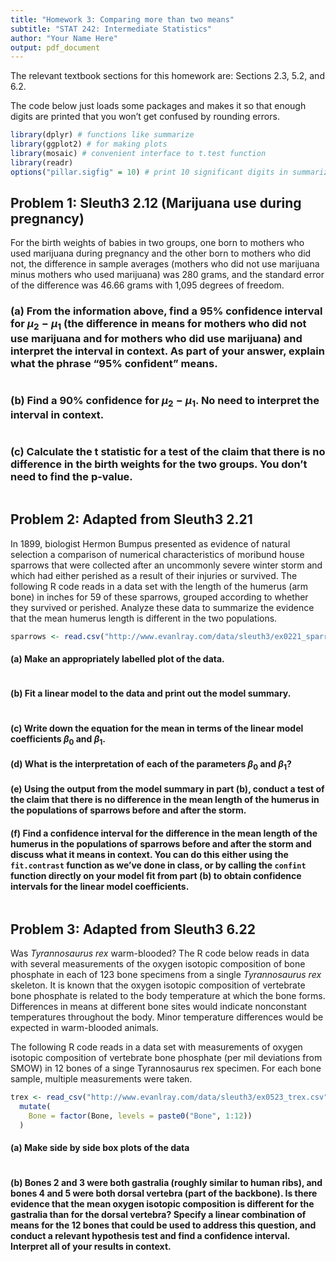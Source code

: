 ---
title: "Homework 3: Comparing more than two means"
subtitle: "STAT 242: Intermediate Statistics"
author: "Your Name Here"
output: pdf_document
---

The relevant textbook sections for this homework are: Sections 2.3, 5.2, and 6.2.

The code below just loads some packages and makes it so that enough digits are printed that you won't get confused by rounding errors.

```{r, message = FALSE}
library(dplyr) # functions like summarize
library(ggplot2) # for making plots
library(mosaic) # convenient interface to t.test function
library(readr)
options("pillar.sigfig" = 10) # print 10 significant digits in summarize output
```

## Problem 1: Sleuth3 2.12 (Marijuana use during pregnancy)

For the birth weights of babies in two groups, one born to mothers who used marijuana during pregnancy and the other born to mothers who did not, the difference in sample averages (mothers who did not use marijuana minus mothers who used marijuana) was 280 grams, and the standard error of the difference was 46.66 grams with 1,095 degrees of freedom.

### (a) From the information above, find a 95% confidence interval for $\mu_2 - \mu_1$ (the difference in means for mothers who did not use marijuana and for mothers who did use marijuana) and interpret the interval in context.  As part of your answer, explain what the phrase "95% confident" means.

```{r}
```

### (b) Find a 90% confidence for $\mu_2 - \mu_1$.  No need to interpret the interval in context.

```{r}
```

### (c) Calculate the t statistic for a test of the claim that there is no difference in the birth weights for the two groups.  You don't need to find the p-value.

```{r}
```

## Problem 2: Adapted from Sleuth3 2.21

In 1899, biologist Hermon Bumpus presented as evidence of natural selection a comparison of numerical characteristics of moribund house sparrows that were collected after an uncommonly severe winter storm and which had either perished as a result of their injuries or survived.  The following R code reads in a data set with the length of the humerus (arm bone) in inches for 59 of these sparrows, grouped according to whether they survived or perished.  Analyze these data to summarize the evidence that the mean humerus length is different in the two populations.

```{r}
sparrows <- read.csv("http://www.evanlray.com/data/sleuth3/ex0221_sparrows.csv")
```

#### (a) Make an appropriately labelled plot of the data.

```{r}
```

#### (b) Fit a linear model to the data and print out the model summary.

```{r}
```

#### (c) Write down the equation for the mean in terms of the linear model coefficients $\beta_0$ and $\beta_1$.



#### (d) What is the interpretation of each of the parameters $\beta_0$ and $\beta_1$?



#### (e) Using the output from the model summary in part (b), conduct a test of the claim that there is no difference in the mean length of the humerus in the populations of sparrows before and after the storm.



#### (f) Find a confidence interval for the difference in the mean length of the humerus in the populations of sparrows before and after the storm and discuss what it means in context.  You can do this either using the `fit.contrast` function as we've done in class, or by calling the `confint` function directly on your model fit from part (b) to obtain confidence intervals for the linear model coefficients.

```{r}
```


## Problem 3: Adapted from Sleuth3 6.22

Was *Tyrannosaurus rex* warm-blooded?  The R code below reads in data with several measurements of the oxygen isotopic composition of bone phosphate in each of 123 bone specimens from a single *Tyrannosaurus rex* skeleton.  It is known that the oxygen isotopic composition of vertebrate bone phosphate is related to the body temperature at which the bone forms.  Differences in means at different bone sites would indicate nonconstant temperatures throughout the body.  Minor temperature differences would be expected in warm-blooded animals.

The following R code reads in a data set with measurements of oxygen isotopic composition of vertebrate bone phosphate (per mil deviations from SMOW) in 12 bones of a singe Tyrannosaurus rex specimen.  For each bone sample, multiple measurements were taken.

```{r}
trex <- read_csv("http://www.evanlray.com/data/sleuth3/ex0523_trex.csv") %>%
  mutate(
    Bone = factor(Bone, levels = paste0("Bone", 1:12))
  )
```

#### (a) Make side by side box plots of the data

```{r}
```

#### (b) Bones 2 and 3 were both gastralia (roughly similar to human ribs), and bones 4 and 5 were both dorsal vertebra (part of the backbone).  Is there evidence that the mean oxygen isotopic composition is different for the gastralia than for the dorsal vertebra?  Specify a linear combination of means for the 12 bones that could be used to address this question, and conduct a relevant hypothesis test and find a confidence interval.  Interpret all of your results in context.

```{r}
```